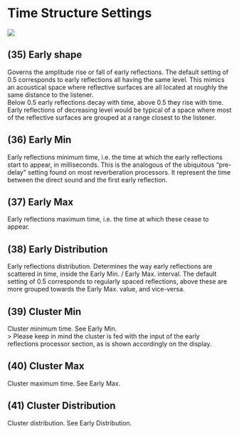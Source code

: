 # Time Structure Settings

![](https://media.githubusercontent.com/media/FLUX-SE/doc_images/main/Plugins/ircam-verb/verb_07.png)

## (35) Early shape
Governs  the  amplitude  rise or fall of early reflections. The default  setting  of  0.5  corresponds to early reflections all 
having  the  same  level.  This mimics  an  acoustical  space where reflective surfaces are all located at roughly the 
same distance to the listener.  
Below 0.5 early reflections decay with time, above 0.5 they rise with time. Early reflections of  decreasing  level  would  be 
typical of a space where most of  the  reflective  surfaces  are grouped at a range closest to the listener.

## (36) Early Min
Early reflections minimum time, i.e. the time at which the early reflections start to appear, in milliseconds. This is the 
analogous of the ubiquitous "pre-delay" setting found on most reverberation processors. It represent the time between 
the direct sound and the first early reflection.

## (37) Early Max
Early reflections maximum time, i.e. the time at which these cease to appear.

## (38) Early Distribution
Early reflections distribution. Determines the way early reflections are scattered in time, inside the Early Min. / Early Max. 
interval. The default setting of 0.5 corresponds to regularly spaced reflections, above these are more grouped towards the 
Early Max. value, and vice-versa.

## (39) Cluster Min
Cluster minimum time. See Early Min.  
> Please keep in mind the cluster is fed with the input of the early reflections processor section, as is shown accordingly on 
the display.

## (40) Cluster Max
Cluster maximum time. See Early Max.

## (41) Cluster Distribution
Cluster distribution. See Early Distribution.
